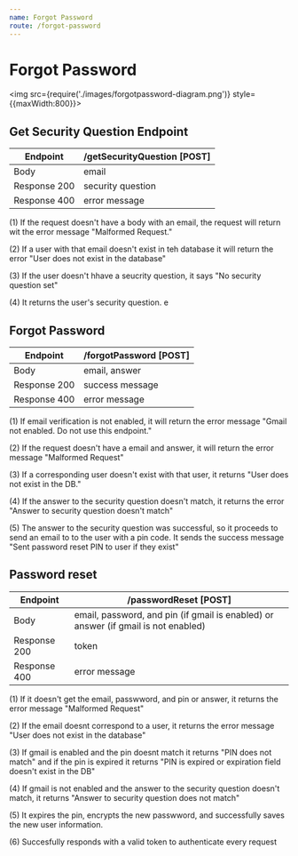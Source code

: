 ```yaml
---
name: Forgot Password
route: /forgot-password
---
```


# Forgot Password

<img src={require('./images/forgotpassword-diagram.png')} style={{maxWidth:800}}></img>


## Get Security Question Endpoint

| Endpoint | /getSecurityQuestion [POST] |
| ------ | ----------- |
| Body   | email |
| Response 200 | security question |
| Response 400 | error message |

(1) If the request doesn't have a body with an email, the request will return wit the error message "Malformed Request."

(2) If a user with that email doesn't exist in teh database it will return the error "User does not exist in the database"

(3) If the user doesn't hhave a seucrity question, it says "No security question set"

(4) It returns the user's security question. 
e

## Forgot Password

| Endpoint | /forgotPassword [POST] |
| ------ | ----------- |
| Body   | email, answer |
| Response 200 | success message |
| Response 400 | error message |

(1) If email verification is not enabled, it will return the error message "Gmail not enabled. Do not use this endpoint." 

(2) If the request doesn't have a email and answer, it will return the error message "Malformed Request"

(3) If a corresponding user doesn't exist with that user, it returns "User does not exist in the DB."

(4) If the answer to the security question doesn't match, it returns the error "Answer to security question doesn't match"

(5) The answer to the security question was successful, so it proceeds to send an email to to the user with a pin code. It sends the success message "Sent password reset PIN to user if they exist"



## Password reset

| Endpoint | /passwordReset [POST] |
| ------ | ----------- |
| Body   | email, password, and pin (if gmail is enabled) or answer (if gmail is not enabled) |
| Response 200 | token |
| Response 400 | error message |

(1) If it doesn't get the email, passwword, and pin or answer, it returns the error message "Malformed Request"

(2) If the email doesnt correspond to a user, it returns the error message "User does not exist in the database" 

(3) If gmail is enabled and the pin doesnt match it returns "PIN does not match" and if the pin is expired it returns "PIN is expired or expiration field doesn't exist in the DB"

(4) If gmail is not enabled and the answer to the security question doesn't match, it returns "Answer to security question does not match"

(5) It expires the pin, encrypts the new passwword, and successfully saves the new user information. 

(6) Succesfully responds with a valid token to authenticate every request
